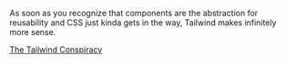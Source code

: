 
As soon as you recognize that components are the abstraction for reusability and CSS just kinda gets in the way, Tailwind makes infinitely more sense.

[The Tailwind Conspiracy](https://www.youtube.com/watch?v=yGBjXsrwK4M)
